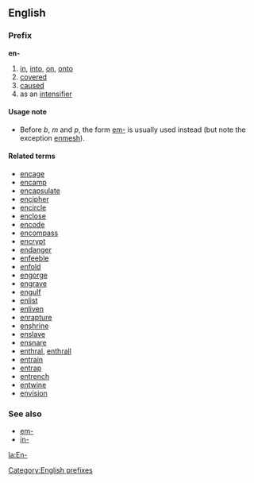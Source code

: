 ==English==
===Prefix===
'''en-'''

# [[in]], [[into]], [[on]], [[onto]]
# [[covered]]
# [[caused]]
# as an [[intensifier]]

====Usage note====
*Before ''b'', ''m'' and ''p'', the form [[em-]] is usually used instead (but note the exception [[enmesh]]).

====Related terms====
*[[encage]]
*[[encamp]]
*[[encapsulate]]
*[[encipher]]
*[[encircle]]
*[[enclose]]
*[[encode]]
*[[encompass]]
*[[encrypt]]
*[[endanger]]
*[[enfeeble]]
*[[enfold]]
*[[engorge]]
*[[engrave]]
*[[engulf]]
*[[enlist]]
*[[enliven]]
*[[enrapture]]
*[[enshrine]]
*[[enslave]]
*[[ensnare]]
*[[enthral]], [[enthrall]]
*[[entrain]]
*[[entrap]]
*[[entrench]]
*[[entwine]]
*[[envision]]

===See also===
*[[em-]]
*[[in-]]

[[Category:English prefixes]]

[[la:En-]]